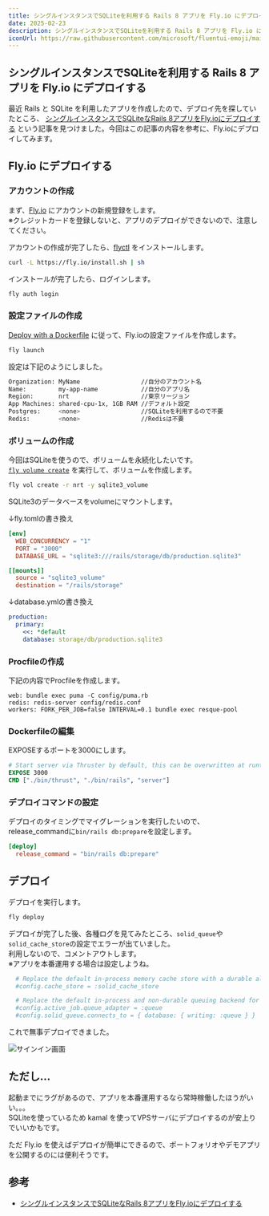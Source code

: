 ---
title: シングルインスタンスでSQLiteを利用する Rails 8 アプリを Fly.io にデプロイする
date: 2025-02-23
description: シングルインスタンスでSQLiteを利用する Rails 8 アプリを Fly.io にデプロイする
iconUrl: https://raw.githubusercontent.com/microsoft/fluentui-emoji/main/assets/Bird/Flat/bird_flat.svg
---

## シングルインスタンスでSQLiteを利用する Rails 8 アプリを Fly.io にデプロイする

最近 Rails と SQLite を利用したアプリを作成したので、デプロイ先を探していたところ、
[シングルインスタンスでSQLiteなRails 8アプリをFly.ioにデプロイする](https://zenn.dev/laiso/articles/cabf017b512ce9) という記事を見つけました。今回はこの記事の内容を参考に、Fly.ioにデプロイしてみます。

## Fly.io にデプロイする

### アカウントの作成
まず、[Fly.io](https://fly.io/) にアカウントの新規登録をします。  
※クレジットカードを登録しないと、アプリのデプロイができないので、注意してください。

アカウントの作成が完了したら、[flyctl](https://fly.io/docs/getting-started/launch-demo/) をインストールします。

```bash
curl -L https://fly.io/install.sh | sh
```

インストールが完了したら、ログインします。

```bash
fly auth login
```

### 設定ファイルの作成

[Deploy with a Dockerfile](https://fly.io/docs/languages-and-frameworks/dockerfile/) に従って、Fly.ioの設定ファイルを作成します。

```bash
fly launch
```

設定は下記のようにしました。

```bash
Organization: MyName                 //自分のアカウント名
Name:         my-app-name            //自分のアプリ名
Region:       nrt                    //東京リージョン
App Machines: shared-cpu-1x, 1GB RAM //デフォルト設定
Postgres:     <none>                 //SQLiteを利用するので不要
Redis:        <none>                 //Redisは不要
```

### ボリュームの作成

今回はSQLiteを使うので、ボリュームを永続化したいです。  
[`fly volume create`](https://fly.io/docs/volumes/volume-manage/) を実行して、ボリュームを作成します。

```bash
fly vol create -r nrt -y sqlite3_volume
```

SQLite3のデータベースをvolumeにマウントします。  
  
↓fly.tomlの書き換え

```toml
[env]
  WEB_CONCURRENCY = "1"
  PORT = "3000"
  DATABASE_URL = "sqlite3:///rails/storage/db/production.sqlite3"

[[mounts]]
  source = "sqlite3_volume"
  destination = "/rails/storage"
```

↓database.ymlの書き換え

```yml
production:
  primary:
    <<: *default
    database: storage/db/production.sqlite3
```

### Procfileの作成

下記の内容でProcfileを作成します。

``` procfile
web: bundle exec puma -C config/puma.rb
redis: redis-server config/redis.conf
workers: FORK_PER_JOB=false INTERVAL=0.1 bundle exec resque-pool
```

### Dockerfileの編集

EXPOSEするポートを3000にします。

``` Dockerfile
# Start server via Thruster by default, this can be overwritten at runtime
EXPOSE 3000
CMD ["./bin/thrust", "./bin/rails", "server"]
```

### デプロイコマンドの設定

デプロイのタイミングでマイグレーションを実行したいので、release_commandに`bin/rails db:prepare`を設定します。

```toml
[deploy]
  release_command = "bin/rails db:prepare"
```

## デプロイ

デプロイを実行します。

```bash
fly deploy
```

デプロイが完了した後、各種ログを見てみたところ、`solid_queue`や`solid_cache_store`の設定でエラーが出ていました。  
利用しないので、コメントアウトします。  
※アプリを本番運用する場合は設定しようね。

```ruby
  # Replace the default in-process memory cache store with a durable alternative.
  #config.cache_store = :solid_cache_store

  # Replace the default in-process and non-durable queuing backend for Active Job.
  #config.active_job.queue_adapter = :queue
  #config.solid_queue.connects_to = { database: { writing: :queue } }
```

これで無事デプロイできました。

![サインイン画面](/static/asset/2025/0223/flyIo-railsApp.png)

## ただし…

起動までにラグがあるので、アプリを本番運用するなら常時稼働したほうがいい。。。  
SQLiteを使っているため kamal を使ってVPSサーバにデプロイするのが安上りでいいかもです。  

ただ Fly.io を使えばデプロイが簡単にできるので、ポートフォリオやデモアプリを公開するのには便利そうです。

## 参考

- [シングルインスタンスでSQLiteなRails 8アプリをFly.ioにデプロイする](https://zenn.dev/laiso/articles/cabf017b512ce9)
